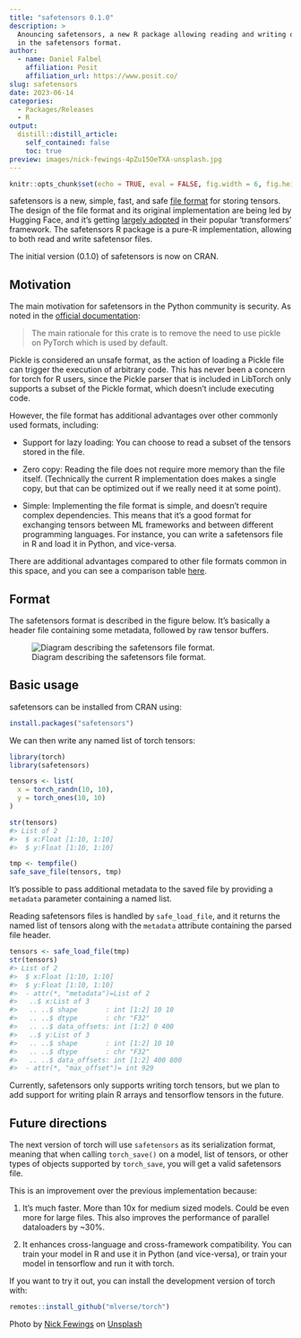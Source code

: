 ```yaml
---
title: "safetensors 0.1.0"
description: >
  Anouncing safetensors, a new R package allowing reading and writing of files
  in the safetensors format.
author:
  - name: Daniel Falbel
    affiliation: Posit
    affiliation_url: https://www.posit.co/
slug: safetensors
date: 2023-06-14
categories:
  - Packages/Releases
  - R
output:
  distill::distill_article:
    self_contained: false
    toc: true
preview: images/nick-fewings-4pZu15OeTXA-unsplash.jpg
---
```


```r
knitr::opts_chunk$set(echo = TRUE, eval = FALSE, fig.width = 6, fig.height = 6)
```

safetensors is a new, simple, fast, and safe [file format](https://huggingface.co/docs/safetensors/index) for storing tensors. The design of the file format and its original implementation are being led 
by Hugging Face, and it's getting [largely adopted](https://huggingface.co/blog/safetensors-security-audit#going-forward) in their popular 'transformers' framework. The safetensors R package is a pure-R implementation, allowing to both read and write safetensor files.

The initial version (0.1.0) of safetensors is now on CRAN.

## Motivation

The main motivation for safetensors in the Python community is security. As noted 
in the [official documentation](https://github.com/huggingface/safetensors#yet-another-format-):

> The main rationale for this crate is to remove the need to use pickle on PyTorch which is used by default.

Pickle is considered an unsafe format, as the action of loading a Pickle file can
trigger the execution of arbitrary code. This has never been a concern for torch
for R users, since the Pickle parser that is included in LibTorch only supports a subset
of the Pickle format, which doesn't include executing code.

However, the file format has additional advantages over other commonly used formats, including:

- Support for lazy loading: You can choose to read a subset of the tensors stored in the file.
  
- Zero copy: Reading the file does not require more memory than the file itself. 
  (Technically the current R implementation does makes a single copy, but that can
  be optimized out if we really need it at some point).
  
- Simple: Implementing the file format is simple, and doesn't require complex dependencies. 
  This means that it's a good format for exchanging tensors between ML frameworks and 
  between different programming languages. For instance, you can write a safetensors file
  in R and load it in Python, and vice-versa.
  
There are additional advantages compared to other file formats common in this space, and
you can see a comparison table [here](https://github.com/huggingface/safetensors#yet-another-format-).


## Format

The safetensors format is described in the figure below. It's basically a header file
containing some metadata, followed by raw tensor buffers.

![Diagram describing the safetensors file format.](images/safetensors-format.svg)

## Basic usage

safetensors can be installed from CRAN using:

``` r
install.packages("safetensors")
```

We can then write any named list of torch tensors:

``` r
library(torch)
library(safetensors)

tensors <- list(
  x = torch_randn(10, 10),
  y = torch_ones(10, 10)
)

str(tensors)
#> List of 2
#>  $ x:Float [1:10, 1:10]
#>  $ y:Float [1:10, 1:10]

tmp <- tempfile()
safe_save_file(tensors, tmp)
```

It's possible to pass additional metadata to the saved file by providing a `metadata`
parameter containing a named list.

Reading safetensors files is handled by `safe_load_file`, and it returns the named
list of tensors along with the `metadata` attribute containing the parsed file header.

``` r
tensors <- safe_load_file(tmp)
str(tensors)
#> List of 2
#>  $ x:Float [1:10, 1:10]
#>  $ y:Float [1:10, 1:10]
#>  - attr(*, "metadata")=List of 2
#>   ..$ x:List of 3
#>   .. ..$ shape       : int [1:2] 10 10
#>   .. ..$ dtype       : chr "F32"
#>   .. ..$ data_offsets: int [1:2] 0 400
#>   ..$ y:List of 3
#>   .. ..$ shape       : int [1:2] 10 10
#>   .. ..$ dtype       : chr "F32"
#>   .. ..$ data_offsets: int [1:2] 400 800
#>  - attr(*, "max_offset")= int 929
```

Currently, safetensors only supports writing torch tensors, but we plan to add
support for writing plain R arrays and tensorflow tensors in the future.

## Future directions

The next version of torch will use `safetensors` as its serialization format,
meaning that when calling `torch_save()` on a model, list of tensors, or other
types of objects supported by `torch_save`, you will get a valid safetensors file.

This is an improvement over the previous implementation because:

1. It's much faster. More than 10x for medium sized models. Could be even more for large files.
   This also improves the performance of parallel dataloaders by ~30%.

2. It enhances cross-language and cross-framework compatibility. You can train your model
   in R and use it in Python (and vice-versa), or train your model in tensorflow and run it
   with torch.

If you want to try it out, you can install the development version of torch with:

``` r
remotes::install_github("mlverse/torch")
```


Photo by <a href="https://unsplash.com/@jannerboy62?utm_source=unsplash&utm_medium=referral&utm_content=creditCopyText">Nick Fewings</a> on <a href="https://unsplash.com/photos/4pZu15OeTXA?utm_source=unsplash&utm_medium=referral&utm_content=creditCopyText">Unsplash</a>
  
